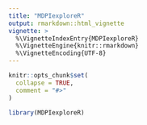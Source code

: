 ```yaml
---
title: "MDPIexploreR"
output: rmarkdown::html_vignette
vignette: >
  %\VignetteIndexEntry{MDPIexploreR}
  %\VignetteEngine{knitr::rmarkdown}
  %\VignetteEncoding{UTF-8}
---
```


```r
knitr::opts_chunk$set(
  collapse = TRUE,
  comment = "#>"
)
```

```r
library(MDPIexploreR)
```
